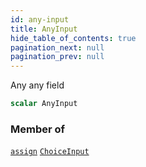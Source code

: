 ```yaml
---
id: any-input
title: AnyInput
hide_table_of_contents: true
pagination_next: null
pagination_prev: null
---
```








Any any field

```graphql
scalar AnyInput
```




### Member of

[`assign`](/docs/schemas/arkitekt/mutations/assign)  <Badge class="secondary" text="mutation"/><Bullet />[`ChoiceInput`](/docs/schemas/arkitekt/inputs/choice-input)  <Badge class="secondary" text="input"/>



